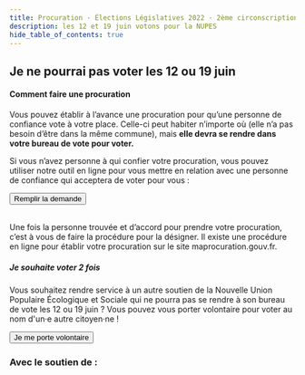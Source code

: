 ```yaml
---
title: Procuration · Élections Législatives 2022 · 2ème circonscription des Côtes d'Armor
description: les 12 et 19 juin votons pour la NUPES
hide_table_of_contents: true
---
```



## Je ne pourrai pas voter les 12 ou 19 juin

#### Comment faire une procuration

Vous pouvez établir à l’avance une procuration pour qu’une personne de confiance vote à votre place. Celle-ci peut habiter n’importe où (elle n’a pas besoin d’être dans la même commune), mais **elle devra se rendre dans votre bureau de vote pour voter.**

Si vous n’avez personne à qui confier votre procuration, vous pouvez utiliser notre outil en ligne pour vous mettre en relation avec une personne de confiance qui acceptera de voter pour vous :

<div className="btn-container">
  <Button
    as="a"
    href="https://actionpopulaire.fr/procuration/donner-ma-procuration/"
    target="_blank"
    variant="primary"
  >
    Remplir la demande
  </Button>
</div>
<br />

Une fois la personne trouvée et d’accord pour prendre votre procuration, c’est à vous de faire la procédure pour la désigner. Il existe une procédure en ligne pour établir votre procuration sur le site maprocuration.gouv.fr.

##### Je souhaite voter 2 fois

Vous souhaitez rendre service à un autre soutien de la Nouvelle Union Populaire Écologique et Sociale qui ne pourra pas se rendre à son bureau de vote les 12 ou 19 juin ? Vous pouvez vous porter volontaire pour voter au nom d'un·e autre citoyen·ne !

<div className="btn-container">
  <Button
    as="a"
    href="https://actionpopulaire.fr/procuration/prendre-une-procuration/"
    target="_blank"
    variant="secondary"
  >
    Je me porte volontaire
  </Button>
</div>

### Avec le soutien de :

<LogoSoup />
